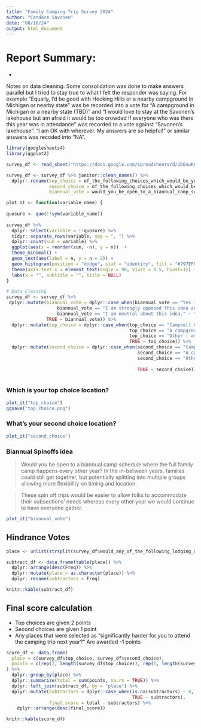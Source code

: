 ```yaml
---
title: "Family Camping Trip Survey 2024"
author: "Candace Savonen"
date: "08/16/24"
output: html_document
---
```


# Report Summary: 

- 

Notes on data cleaning: Some consolidation was done to make answers parallel but I tried to stay true to what I felt the responder was saying.
For example "Equally, I’d be good with Hocking Hills or a nearby campground In Michigan or nearby state" was be recorded into a vote for "A campground in Michigan or a nearby
state (TBD)" and "I would love to stay at the Savonen's lakehouse but am afraid it would be too crowded if everyone who was there this year was in attendance" was recorded to a vote against "Savonen's lakehouse". 
"I am OK with wherever. My answers are so helpful!" or similar answers was recoded into "NA".

```r
library(googlesheets4)
library(ggplot2)
```


```r
survey_df <- read_sheet("https://docs.google.com/spreadsheets/d/1DEouR8aQ-nC5mwx359QW2ecIOF0ITGX4djmojJuQ-Tk/edit?resourcekey=&gid=1609651608#gid=1609651608")

survey_df <- survey_df %>% janitor::clean_names() %>% 
  dplyr::rename(top_choice = of_the_following_choices_which_would_be_your_top_choice_for_location_next_year, 
                second_choice = of_the_following_choices_which_would_be_your_second_choice_for_location_next_year, 
                biannual_vote = would_you_be_open_to_a_biannual_camp_schedule_where_the_full_family_camp_happens_every_other_year_in_the_in_between_years_families_could_still_get_together_but_potentially_splitting_into_multiple_groups_allowing_more_flexibility_on_timing_and_location_these_spin_off_trips_would_be_easier_to_allow_folks_to_accommodate_their_subsections_needs_whereas_every_other_year_we_would_continue_to_have_everyone_gather)

plot_it <- function(variable_name) {
  
quosure <- quo(!!sym(variable_name))
  
survey_df %>% 
  dplyr::select(variable = !!quosure) %>% 
  tidyr::separate_rows(variable, sep = ", ") %>%
  dplyr::count(sum = variable) %>%
  ggplot(aes(x = reorder(sum, -n), y = n))  + 
  theme_minimal() +
  geom_text(aes(label = n, y = n + 2)) + 
  geom_histogram(position = "dodge", stat = "identity", fill = "#797EF6") + 
  theme(axis.text.x = element_text(angle = 90, vjust = 0.5, hjust=1)) + 
  labs(x = "", subtitle = "", title = NULL)
}
```

```r
# Data Cleaning 
survey_df <- survey_df %>% 
 dplyr::mutate(biannual_vote = dplyr::case_when(biannual_vote == "Yes I really like this idea" ~ "Yes", 
                   biannual_vote == "I am strongly opposed this idea and want the whole family to gather every year" ~ "No", 
                   biannual_vote == "I am neutral about this idea." ~ "Neutral", 
               TRUE ~ biannual_vote)) %>% 
  dplyr::mutate(top_choice = dplyr::case_when(top_choice == "Campbell Cove Campground again!" ~ "Campbell Cove", 
                                              top_choice == "A campground in Michigan or a nearby state (TBD)" ~ "Midwest campground",
                                              top_choice == "Other - write in your preference below" ~ if_you_chose_other_for_your_first_choice_please_write_in_your_preferred_location_here,
                                              TRUE ~ top_choice)) %>% 
  dplyr::mutate(second_choice = dplyr::case_when(second_choice == "Campbell Cove Campground again!" ~ "Campbell Cove", 
                                                 second_choice == "A campground in the midwest (TBD)" ~ "Midwest campground",
                                                 second_choice == "Other - write in your preference below" ~ if_you_chose_other_for_your_second_choice_please_write_in_your_preferred_location_here,
                                                 
                                                 TRUE ~ second_choice))
                                                 

```

### Which is your top choice location?

```r
plot_it("top_choice")
ggsave("top_choice.png")
```

### What's your second choice location? 

```r
plot_it("second_choice")
```

### Biannual Spinoffs idea

>Would you be open to a biannual camp schedule where the full family camp happens every other year? In the in-between years, families could still get together, but potentially splitting into multiple groups allowing more flexibility on timing and location. 

>These spin off trips would be easier to allow folks to accommodate their subsections’ needs whereas every other year we would continue to have everyone gather.

```r
plot_it("biannual_vote")
```


## Hindrance Votes 

```r
place <- unlist(strsplit(survey_df$would_any_of_the_following_lodging_options_would_make_it_significantly_harder_for_you_to_attend_the_camping_trip_next_year, ", "))

subtract_df <- data.frame(table(place)) %>% 
  dplyr::arrange(desc(Freq)) %>% 
  dplyr::mutate(place = as.character(place)) %>% 
  dplyr::rename(subtractors = Freq)

knitr::kable(subtract_df)
```
## Final score calculation 

- Top choices are given 2 points 
- Second choices are given 1 point 
- Any places that were selected as "significantly harder for you to attend the camping trip next year?" Are awarded -1 points 


```r

score_df <- data.frame(
  place = c(survey_df$top_choice, survey_df$second_choice), 
  points = c(rep(2, length(survey_df$top_choice)), rep(1, length(survey_df$second_choice)))
) %>% 
  dplyr::group_by(place) %>% 
  dplyr::summarize(total = sum(points, na.rm = TRUE)) %>% 
  dplyr::left_join(subtract_df, by = "place") %>% 
  dplyr::mutate(subtractors = dplyr::case_when(is.na(subtractors) ~ 0, 
                                               TRUE ~ subtractors), 
                final_score = total - subtractors) %>% 
    dplyr::arrange(desc(final_score))

knitr::kable(score_df) 
```




